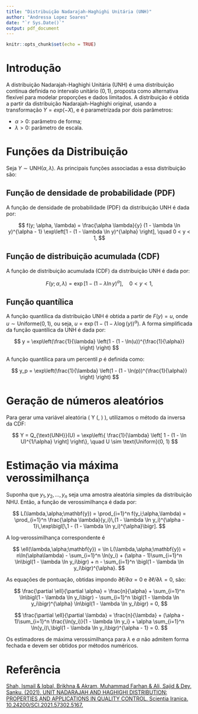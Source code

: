 ```yaml
---
title: "Distribuição Nadarajah-Haghighi Unitária (UNH)"
author: "Andressa Lopez Soares"
date: "`r Sys.Date()`"
output: pdf_document
---
```


```r
knitr::opts_chunk$set(echo = TRUE)
```

# Introdução

A distribuição Nadarajah-Haghighi Unitária (UNH) é uma distribuição contínua definida no intervalo unitário $(0,1)$, proposta como alternativa flexível para modelar proporções e dados limitados. A distribuição é obtida a partir da distribuição Nadarajah-Haghighi original, usando a transformação $Y = exp(-X)$, e é parametrizada por dois parâmetros:

-   $\alpha > 0$: parâmetro de forma;\
-   $\lambda > 0$: parâmetro de escala.

# Funções da Distribuição

Seja $Y \sim \text{UNH}(\alpha, \lambda)$. As principais funções associadas a essa distribuição são:

## Função de densidade de probabilidade (PDF)

A função de densidade de probabilidade (PDF) da distribuição UNH é dada por:

$$
f(y; \alpha, \lambda) = \frac{\alpha \lambda}{y} (1 - \lambda \ln y)^{\alpha - 1} \exp\left[1 - (1 - \lambda \ln y)^{\alpha} \right], \quad 0 < y < 1,
$$

## Função de distribuição acumulada (CDF)

A função de distribuição acumulada (CDF) da distribuição UNH é dada por:

$$
F(y; \alpha, \lambda) = \exp\left[1 - (1 - \lambda \ln y)^{\alpha} \right], \quad 0 < y < 1,
$$

## Função quantílica

A função quantílica da distribuição UNH é obtida a partir de $F(y) = u$, onde $u \sim \text{Uniforme}(0,1)$, ou seja, $u = \exp\left(1 - (1 - \lambda \log(y))^{\alpha} \right)$. A forma simplificada da função quantílica da UNH é dada por:

$$
y = \exp\left(\frac{1}{\lambda} \left(1 - (1 - \ln(u))^{\frac{1}{\alpha}} \right) \right)
$$

A função quantílica para um percentil $p$ é definida como:

$$
y_p = \exp\left(\frac{1}{\lambda} \left(1 - (1 - \ln(p))^{\frac{1}{\alpha}} \right) \right)
$$

# Geração de números aleatórios
Para gerar uma variável aleatória \( Y \sim \text{UNH}(\alpha, \lambda) \), utilizamos o método da inversa da CDF:

$$
Y = Q_{\text{UNH}}(U) = \exp\left\{ \frac{1}{\lambda} \left[ 1 - (1 - \ln U)^{1/\alpha} \right] \right\}, \quad U \sim \text{Uniform}(0, 1)
$$

# Estimação via máxima verossimilhança

Suponha que $y_1, y_2, \ldots, y_n$ seja uma amostra aleatória simples da distribuição NHU. Então, a função de verossimilhança é dada por:

$$
L(\lambda,\alpha;\mathbf{y})
= \prod_{i=1}^n f(y_i;\alpha,\lambda)
= \prod_{i=1}^n \frac{\alpha \lambda}{y_i}\,(1 - \lambda \ln y_i)^{\alpha - 1}\,\exp\bigl[\,1 - (1 - \lambda \ln y_i)^{\alpha}\bigr].
$$

A log‑verossimilhança correspondente é

$$
\ell(\lambda,\alpha;\mathbf{y})
= \ln L(\lambda,\alpha;\mathbf{y})
= n\ln(\alpha\lambda)
- \sum_{i=1}^n \ln(y_i)
+ (\alpha - 1)\sum_{i=1}^n \ln\bigl(1 - \lambda \ln y_i\bigr)
+ n
- \sum_{i=1}^n \bigl(1 - \lambda \ln y_i\bigr)^{\alpha}.
$$

As equações de pontuação, obtidas impondo $\partial \ell/\partial \alpha = 0$ e $\partial \ell/\partial \lambda = 0$, são:

$$
\frac{\partial \ell}{\partial \alpha}
= \frac{n}{\alpha}
+ \sum_{i=1}^n \ln\bigl(1 - \lambda \ln y_i\bigr)
- \sum_{i=1}^n \bigl(1 - \lambda \ln y_i\bigr)^{\alpha} \ln\bigl(1 - \lambda \ln y_i\bigr)
= 0,
$$

$$
\frac{\partial \ell}{\partial \lambda}
= \frac{n}{\lambda}
+ (\alpha - 1)\sum_{i=1}^n \frac{\ln(y_i)}{1 - \lambda \ln y_i}
+ \alpha \sum_{i=1}^n \ln(y_i)\,\bigl(1 - \lambda \ln y_i\bigr)^{\alpha - 1}
= 0.
$$

Os estimadores de máxima verossimilhança para $\lambda$ e $\alpha$ não admitem forma fechada e devem ser obtidos por métodos numéricos.

# Referência

[Shah, Ismail & Iqbal, Brikhna & Akram, Muhammad Farhan & Ali, Sajid & Dey, Sanku. (2021). UNIT NADARAJAH AND HAGHIGHI DISTRIBUTION: PROPERTIES AND APPLICATIONS IN QUALITY CONTROL. Scientia Iranica. 10.24200/SCI.2021.57302.5167.](https://scientiairanica.sharif.edu/article_22573.html)